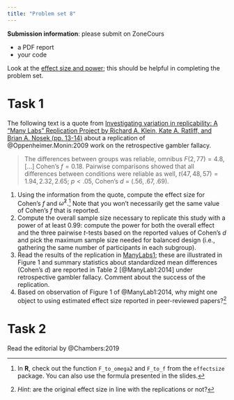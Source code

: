 ```yaml
---
title: "Problem set 8"
---
```


**Submission information**: please submit on ZoneCours

-   a PDF report
-   your code

Look at the [effect size and power](/example/effectsizepower.html); this should be helpful in completing the problem set.

# Task 1

The following text is a quote from [Investigating variation in replicability: A “Many Labs” Replication Project by Richard A. Klein, Kate A. Ratliff, and Brian A. Nosek (pp. 13-14)](https://osf.io/3467b) about a replication of @Oppenheimer.Monin:2009 work on the retrospective gambler fallacy.

> The differences between groups was reliable, omnibus $F(2, 77) = 4.8$, [...] Cohen’s $f = 0.18$. Pairwise comparisons showed that all differences between conditions were reliable as well, $t(47, 48, 57) = 1.94, 2.32, 2.65$; $p < .05$, Cohen’s $d$ = $(.56, .67, .69)$. 



1. Using the information from the quote, compute the effect size for Cohen's $f$ and $\widehat{\omega}^2$.^[In **R**, check out the function `F_to_omega2` and `F_to_f` from the `effectsize` package. You can also use the formula presented in the slides.] Note that you won't necessarily get the same value of Cohen's $f$ that is reported.
2. Compute the overall sample size necessary to replicate this study with a power of at least $0.99:$ compute the power for both the overall effect and the three pairwise $t$-tests based on the reported values of Cohen's $d$ and pick the maximum sample size needed for balanced design (i.e., gathering the same number of participants in each subgroup).
3. Read the results of the replication in [ManyLabs1](https://psycnet.apa.org/fulltext/2014-20922-002.pdf); these are illustrated in Figure 1 and summary statistics about standardized mean differences (Cohen's $d$) are reported in Table 2 [@ManyLab1:2014] under retrospective gambler fallacy. Comment about the success of the replication.
4. Based on observation of Figure 1 of @ManyLab1:2014, why might one object to using estimated effect size reported in peer-reviewed papers?^[*Hint*: are the original effect size in line with the replications or not?]


# Task 2

Read the editorial by @Chambers:2019
